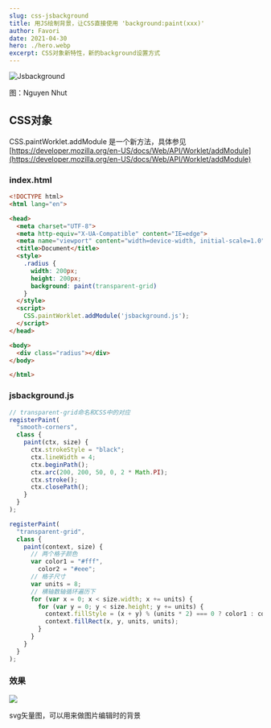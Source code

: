```yaml
---
slug: css-jsbackground
title: 用JS绘制背景，让CSS直接使用 'background:paint(xxx)'
author: Favori
date: 2021-04-30
hero: ./hero.webp
excerpt: CSS对象新特性，新的background设置方式
---
```


![Jsbackground](./hero.webp)


<div className={'img-desc'}>图：Nguyen Nhut</div>


## CSS对象
CSS.paintWorklet.addModule 是一个新方法，具体参见
[https://developer.mozilla.org/en-US/docs/Web/API/Worklet/addModule](https://developer.mozilla.org/en-US/docs/Web/API/Worklet/addModule)

### index.html
```html
<!DOCTYPE html>
<html lang="en">

<head>
  <meta charset="UTF-8">
  <meta http-equiv="X-UA-Compatible" content="IE=edge">
  <meta name="viewport" content="width=device-width, initial-scale=1.0">
  <title>Document</title>
  <style>
    .radius {
      width: 200px;
      height: 200px;
      background: paint(transparent-grid)
    }
  </style>
  <script>
    CSS.paintWorklet.addModule('jsbackground.js');
  </script>
</head>

<body>
  <div class="radius"></div>
</body>

</html>
```

### jsbackground.js
```js
// transparent-grid命名和CSS中的对应
registerPaint(
  "smooth-corners",
  class {
    paint(ctx, size) {
      ctx.strokeStyle = "black";
      ctx.lineWidth = 4;
      ctx.beginPath();
      ctx.arc(200, 200, 50, 0, 2 * Math.PI);
      ctx.stroke();
      ctx.closePath();
    }
  }
);

registerPaint(
  "transparent-grid",
  class {
    paint(context, size) {
      // 两个格子颜色
      var color1 = "#fff",
        color2 = "#eee";
      // 格子尺寸
      var units = 8;
      // 横轴数轴循环遍历下
      for (var x = 0; x < size.width; x += units) {
        for (var y = 0; y < size.height; y += units) {
          context.fillStyle = (x + y) % (units * 2) === 0 ? color1 : color2;
          context.fillRect(x, y, units, units);
        }
      }
    }
  }
);

```
### 效果
![](./demo.jpg) 

svg矢量图，可以用来做图片编辑时的背景